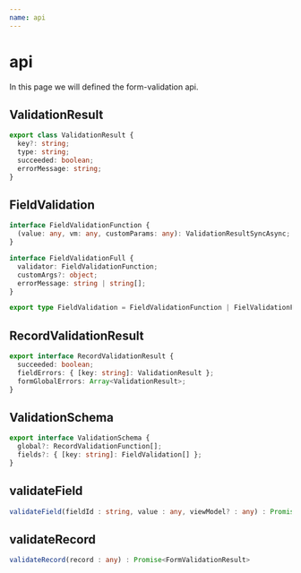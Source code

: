 ```yaml
---
name: api
---
```


# api

In this page we will defined the form-validation api.

## ValidationResult

```typescript
export class ValidationResult {
  key?: string;
  type: string;
  succeeded: boolean;
  errorMessage: string;
}
```

## FieldValidation

```typescript
interface FieldValidationFunction {
  (value: any, vm: any, customParams: any): ValidationResultSyncAsync;
}

interface FieldValidationFull {
  validator: FieldValidationFunction;
  customArgs?: object;
  errorMessage: string | string[];
}

export type FieldValidation = FieldValidationFunction | FielValidationFull;
```

## RecordValidationResult

```typescript
export interface RecordValidationResult {
  succeeded: boolean;
  fieldErrors: { [key: string]: ValidationResult };
  formGlobalErrors: Array<ValidationResult>;
}
```

## ValidationSchema

```typescript
export interface ValidationSchema {
  global?: RecordValidationFunction[];
  fields?: { [key: string]: FieldValidation[] };
}
```

## validateField

```typescript
validateField(fieldId : string, value : any, viewModel? : any) : Promise<ValidationResult>
```

## validateRecord

```typescript
validateRecord(record : any) : Promise<FormValidationResult>
```
